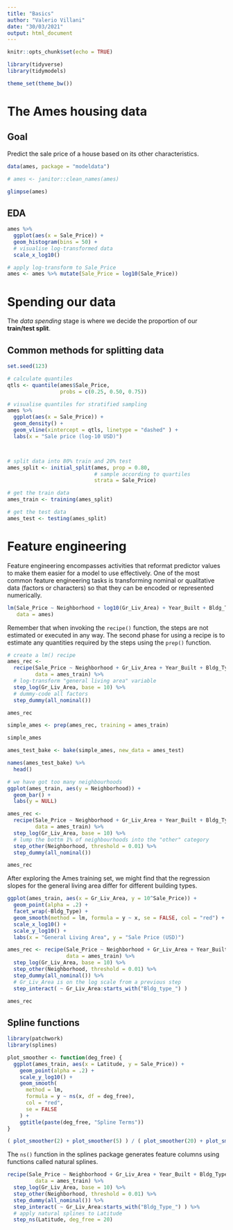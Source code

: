 ```yaml
---
title: "Basics"
author: "Valerio Villani"
date: "30/03/2021"
output: html_document
---
```


```r

knitr::opts_chunk$set(echo = TRUE)

library(tidyverse)
library(tidymodels)

theme_set(theme_bw())

```

# The Ames housing data

## Goal

Predict the sale price of a house based on its other characteristics.

```r

data(ames, package = "modeldata")

# ames <- janitor::clean_names(ames)

glimpse(ames)

```

## EDA

```r

ames %>% 
  ggplot(aes(x = Sale_Price)) +
  geom_histogram(bins = 50) +
  # visualise log-transformed data
  scale_x_log10()


```
```r

# apply log-transform to Sale_Price
ames <- ames %>% mutate(Sale_Price = log10(Sale_Price))

```


# Spending our data

The *data spending* stage is where we decide the proportion of our **train/test split**.

## Common methods for splitting data

```r

set.seed(123)

# calculate quantiles
qtls <- quantile(ames$Sale_Price, 
                 probs = c(0.25, 0.50, 0.75))

# visualise quantiles for stratified sampling
ames %>% 
  ggplot(aes(x = Sale_Price)) +
  geom_density() +
  geom_vline(xintercept = qtls, linetype = "dashed" ) +
  labs(x = "Sale price (log-10 USD)")



# split data into 80% train and 20% test
ames_split <- initial_split(ames, prop = 0.80,
                            # sample according to quartiles
                            strata = Sale_Price)

# get the train data
ames_train <- training(ames_split)

# get the test data
ames_test <- testing(ames_split)

```

# Feature engineering

Feature engineering encompasses activities that reformat predictor values to make them easier for a model to use effectively. One of the most common feature engineering tasks is transforming nominal or qualitative data (factors or characters) so that they can be encoded or represented numerically.


```r

lm(Sale_Price ~ Neighborhood + log10(Gr_Liv_Area) + Year_Built + Bldg_Type,
   data = ames)

```
Remember that when invoking the `recipe()` function, the steps are not estimated or executed in any way. The second phase for using a recipe is to estimate any quantities required by the steps using the `prep()` function.

```r

# create a lm() recipe
ames_rec <- 
  recipe(Sale_Price ~ Neighborhood + Gr_Liv_Area + Year_Built + Bldg_Type,
         data = ames_train) %>% 
  # log-transform "general living area" variable
  step_log(Gr_Liv_Area, base = 10) %>% 
  # dummy-code all factors
  step_dummy(all_nominal())

ames_rec


```

```r

simple_ames <- prep(ames_rec, training = ames_train)

simple_ames

```
```r

ames_test_bake <- bake(simple_ames, new_data = ames_test)

names(ames_test_bake) %>% 
  head()

```

```r

# we have got too many neighbourhoods
ggplot(ames_train, aes(y = Neighborhood)) + 
  geom_bar() + 
  labs(y = NULL)

```
```r

ames_rec <- 
  recipe(Sale_Price ~ Neighborhood + Gr_Liv_Area + Year_Built + Bldg_Type,
         data = ames_train) %>%
  step_log(Gr_Liv_Area, base = 10) %>% 
  # lump the bottm 1% of neighbourhoods into the "other" category
  step_other(Neighborhood, threshold = 0.01) %>% 
  step_dummy(all_nominal())

ames_rec

```

After exploring the Ames training set, we might find that the regression slopes for the general living area differ for different building types.

```r

ggplot(ames_train, aes(x = Gr_Liv_Area, y = 10^Sale_Price)) + 
  geom_point(alpha = .2) + 
  facet_wrap(~Bldg_Type) + 
  geom_smooth(method = lm, formula = y ~ x, se = FALSE, col = "red") + 
  scale_x_log10() + 
  scale_y_log10() + 
  labs(x = "General Living Area", y = "Sale Price (USD)")

```


```r

ames_rec <- recipe(Sale_Price ~ Neighborhood + Gr_Liv_Area + Year_Built + Bldg_Type,
                   data = ames_train) %>%
  step_log(Gr_Liv_Area, base = 10) %>% 
  step_other(Neighborhood, threshold = 0.01) %>% 
  step_dummy(all_nominal()) %>% 
  # Gr_Liv_Area is on the log scale from a previous step
  step_interact( ~ Gr_Liv_Area:starts_with("Bldg_type_") )

ames_rec

```

## Spline functions

```r

library(patchwork)
library(splines)

plot_smoother <- function(deg_free) {
  ggplot(ames_train, aes(x = Latitude, y = Sale_Price)) + 
    geom_point(alpha = .2) + 
    scale_y_log10() +
    geom_smooth(
      method = lm,
      formula = y ~ ns(x, df = deg_free),
      col = "red",
      se = FALSE
    ) +
    ggtitle(paste(deg_free, "Spline Terms"))
}

( plot_smoother(2) + plot_smoother(5) ) / ( plot_smoother(20) + plot_smoother(100) )

```
The `ns()` function in the splines package generates feature columns using functions called natural splines.


```r

recipe(Sale_Price ~ Neighborhood + Gr_Liv_Area + Year_Built + Bldg_Type + Latitude,
         data = ames_train) %>%
  step_log(Gr_Liv_Area, base = 10) %>% 
  step_other(Neighborhood, threshold = 0.01) %>% 
  step_dummy(all_nominal()) %>% 
  step_interact( ~ Gr_Liv_Area:starts_with("Bldg_Type_") ) %>% 
  # apply natural splines to Latitude
  step_ns(Latitude, deg_free = 20)

```

